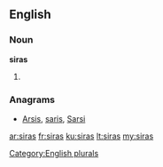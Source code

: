 ==English==

===Noun===
'''siras'''

# {{plural of|sira}}

===Anagrams===
* [[Arsis#English|Arsis]], [[saris#English|saris]], [[Sarsi#English|Sarsi]]

[[Category:English plurals]]

[[ar:siras]]
[[fr:siras]]
[[ku:siras]]
[[lt:siras]]
[[my:siras]]